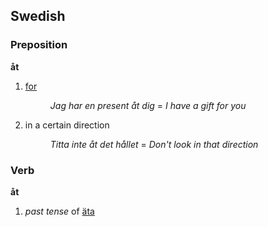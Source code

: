 ==Swedish==
===Preposition===
'''åt'''
#[[for]]
#:''Jag har en present åt dig'' = ''I have a gift for you''
#in a certain direction
#:''Titta inte åt det hållet'' = ''Don't look in that direction''

===Verb===
'''åt'''

#''past tense'' of [[äta]]